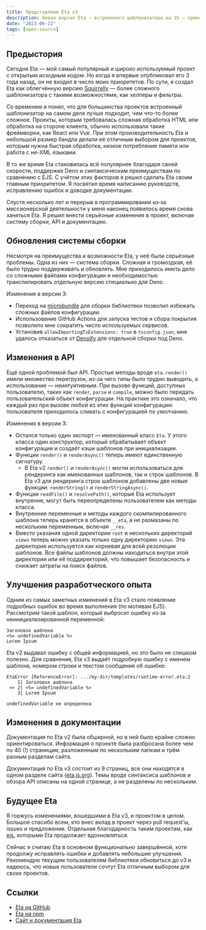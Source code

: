 ```yaml
---
title: Представляем Eta v3
description: Новая версия Eta — встроенного шаблонизатора на JS — приносит улучшения в API и документации.
date: "2023-06-22"
tags: [open-source]
---
```


## Предыстория

Сегодня Eta — мой самый популярный и широко используемый проект с открытым исходным кодом. Но когда я впервые опубликовал его 3 года назад, он не входил в число моих приоритетов. По сути, я создал Eta как облегчённую версию [Squirrelly](https://squirrelly.js.org) — более сложного шаблонизатора с такими возможностями, как хелперы и фильтры.

Со временем я понял, что для большинства проектов встроенный шаблонизатор на самом деле лучше подходит, чем что-то более сложное. Проекты, которым требовалась сложная обработка HTML или обработка на стороне клиента, обычно использовали такие фреймворки, как React или Vue. При этом производительность Eta и небольшой размер бандла делали её отличным выбором для проектов, которым нужна быстрая обработка, низкое потребление памяти или работа с не-XML языками.

В то же время Eta становилась всё популярнее благодаря своей скорости, поддержке Deno и синтаксическим преимуществам по сравнению с EJS. С учётом этих факторов я решил сделать Eta своим главным приоритетом. Я посвятил время написанию руководств, исправлению ошибок и доводке документации.

Спустя несколько лет и перерыв в программировании из‑за миссионерской деятельности у меня наконец появилось время снова заняться Eta. Я решил внести серьёзные изменения в проект, включая систему сборки, API и документацию.

## Обновления системы сборки

Несмотря на преимущества и возможности Eta, у неё были серьёзные проблемы. Одна из них — система сборки. Сложная и громоздкая, её было трудно поддерживать и обновлять. Мне приходилось иметь дело со сложными файлами конфигурации и необходимостью транспилировать отдельную версию специально для Deno.

Изменения в версии 3:

- Переход на [microbundle](https://github.com/developit/microbundle) для сборки библиотеки позволил избежать сложных файлов конфигурации.
- Использование GitHub Actions для запуска тестов и сбора покрытия позволило мне сократить число используемых сервисов.
- Установив `allowImportingTsExtensions: true` в `tsconfig.json`, мне удалось отказаться от [Denoify](https://github.com/garronej/denoify) для отдельной сборки под Deno.

## Изменения в API

Ещё одной проблемой был API. Простые методы вроде `eta.render()` имели множество перегрузок, из-за чего типы было трудно выводить, а использование — неинтуитивным. При вызове функций, доступных пользователю, таких как `render`, `parse` и `compile`, можно было передать пользовательский объект конфигурации. На практике это означало, что каждый раз при вызове любой из этих функций конфигурацию пользователя приходилось сливать с конфигурацией по умолчанию.

Изменения в версии 3:

- Остался только один экспорт — именованный класс `Eta`. У этого класса один конструктор, который обрабатывает объект конфигурации и создаёт кэши шаблонов при инициализации.
- Функции `render()` и `renderAsync()` теперь имеют единственную сигнатуру.
  - В Eta v2 `render()` и `renderAsync()` могли использоваться для рендеринга как именованных шаблонов, так и строк шаблонов. В Eta v3 для рендеринга строк шаблонов добавлены две новые функции: `renderString()` и `renderStringAsync()`.
- Функции `readFile()` и `resolvePath()`, которые Eta использует внутренне, могут быть переопределены пользователем как методы класса.
- Внутренние переменные и методы каждого скомпилированного шаблона теперь хранятся в объекте `__eta`, а не размазаны по нескольким переменным, включая `__res`.
- Вместо указания одной директории `root` и нескольких директорий `views` теперь можно указать только одну директорию `views`. Эта директория используется как корневая для всей резолюции шаблонов. Все файлы шаблонов должны находиться внутри этой директории или её поддиректорий, что повышает безопасность и снижает затраты на поиск файлов.

## Улучшения разработческого опыта

Одним из самых заметных изменений в Eta v3 стало появление подробных ошибок во время выполнения (по мотивам EJS). Рассмотрим такой шаблон, который выбросит ошибку из‑за неинициализированной переменной:

```eta
Заголовок шаблона
<%= undefinedVariable %>
Lorem Ipsum
```

Eta v2 выдавал ошибку с общей информацией, но это было не слишком полезно. Для сравнения, Eta v3 выдаёт подробную ошибку с именем шаблона, номером строки и текстом сообщения об ошибке:

```text
EtaError [ReferenceError]: .../my-dir/templates/runtime-error.eta:2
    1| Заголовок шаблона
 >> 2| <%= undefinedVariable %>
    3| Lorem Ipsum

undefinedVariable не определена
```


## Изменения в документации

Документация по Eta v2 была обширной, но в ней было крайне сложно ориентироваться. Информация о проекте была разбросана более чем по 40 (!) страницам, разложенным по нескольким папкам и трём разным разделам сайта.

Документация по Eta v3 состоит из 9 страниц, все они находятся в одном разделе сайта ([eta.js.org](https://eta.js.org)). Темы вроде синтаксиса шаблонов и обзора API описаны на одной странице, а не разделены по нескольким.

## Будущее Eta

Я горжусь изменениями, вошедшими в Eta v3, и проектом в целом. Большое спасибо всем, кто внес вклад в проект через pull request’ы, issues и предложения. Отдельная благодарность таким проектам, как [ejs](https://github.com/mde/ejs), которыми Eta продолжает вдохновляться.

Сейчас я считаю Eta в основном функционально завершённой, хотя продолжу исправлять ошибки и добавлять небольшие улучшения. Рекомендую текущим пользователям библиотеки обновиться до v3 и надеюсь, что новые пользователи сочтут Eta отличным выбором для своих проектов.

## Ссылки

- [Eta на GitHub](https://github.com/eta-dev/eta)
- [Eta на npm](https://www.npmjs.com/package/eta)
- [Сайт и документация Eta](https://eta.js.org)